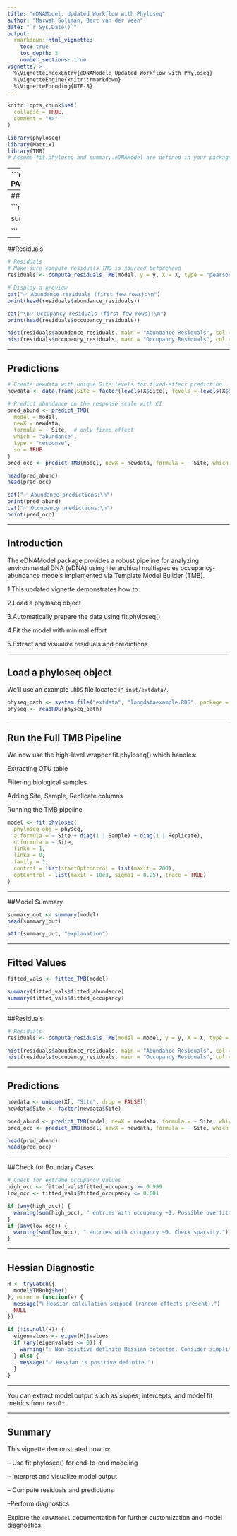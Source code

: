```yaml
---
title: "eDNAModel: Updated Workflow with Phyloseq"
author: "Marwah Soliman, Bert van der Veen"
date: "`r Sys.Date()`"
output:
  rmarkdown::html_vignette:
    toc: true
    toc_depth: 3
    number_sections: true
vignette: >
  %\VignetteIndexEntry{eDNAModel: Updated Workflow with Phyloseq}
  %\VignetteEngine{knitr::rmarkdown}
  %\VignetteEncoding{UTF-8}
---
```


```r
knitr::opts_chunk$set(
  collapse = TRUE,
  comment = "#>"
)
```

```r
library(phyloseq)
library(Matrix)
library(TMB)
# Assume fit.phyloseq and summary.eDNAModel are defined in your package or sourced manually

```
---
```r
# Create OTU table
# ----------------------------
# LOAD REQUIRED PACKAGE
# ----------------------------
library(phyloseq)
# ----------------------------

######################################correct code ##################################


extract_fixed <- function(model_list, model_name) {
    do.call(rbind, lapply(seq_along(model_list), function(i) {
        sm <- as.data.frame(summary(model_list[[i]])$coefficients$cond)
        sm$term <- rownames(sm)
        sm$iter <- i
        sm$model <- model_name
        sm
    }))
}

poisson_fixed_all <- extract_fixed(model_out$poisson_models
, "poisson")

interaction_terms <- poisson_fixed_all %>%
    filter(grepl("treatment.*:i", term))

any(grepl("OTU1005", interaction_terms$term))  # SHOULD be FALSE

library(dplyr)
library(ggplot2)

# Step 1: Extract OTU from term
interaction_terms_clean <- interaction_terms %>%
    mutate(OTU = gsub("treatmentRats:i", "", term))

# Step 2: Compute mean and SD of estimates for each OTU
otu_estimates <- interaction_terms_clean %>%
    group_by(OTU) %>%
    summarise(
        mean_estimate = mean(Estimate, na.rm = TRUE),
        sd_estimate   = sd(Estimate, na.rm = TRUE)
    ) %>%                                       
    arrange(mean_estimate) %>%
    mutate(OTU = factor(OTU, levels = OTU))  # Ensure ordered factor for plotting

# Step 3: Caterpillar plot with error bars (SD)
ggplot(otu_estimates, aes(x = OTU, y = mean_estimate)) +
    geom_point() +
    geom_errorbar(aes(ymin = mean_estimate - 1.96*sd_estimate,
                      ymax = mean_estimate + 1.96*sd_estimate),
                  width = 0.2) +
    geom_hline(yintercept = 0, linetype = "dashed") +
    coord_flip() +
    labs(
        title = "Caterpillar Plot: treatmentRats × OTU Interaction Effects",
        x = "OTU",
        y = "Mean Estimate ± SD"
    ) +
    theme_minimal()


binomial_fixed_all <- extract_fixed(model_out$binomial_models, "binomial")
     
     interaction_terms <- binomial_fixed_all %>%
       filter(grepl("treatment.*:i", term))

library(dplyr)
     library(ggplot2)
     
     # Step 1: Extract OTU from term
     interaction_terms_clean <- interaction_terms %>%
       mutate(OTU = gsub("treatmentRats:i", "", term))
     
     # Step 2: Compute mean and SD of estimates for each OTU
     otu_estimates <- interaction_terms_clean %>%
       group_by(OTU) %>%
       summarise(
         mean_estimate = mean(Estimate, na.rm = TRUE),
         sd_estimate   = sd(Estimate, na.rm = TRUE)
       ) %>%                                       
       arrange(mean_estimate) %>%
       mutate(OTU = factor(OTU, levels = OTU))  # Ensure ordered factor for plotting
     
     # Step 3: Caterpillar plot with error bars (SD)
     ggplot(otu_estimates, aes(x = OTU, y = mean_estimate)) +
       geom_point() +
       geom_errorbar(aes(ymin = mean_estimate - 1.96*sd_estimate,
                         ymax = mean_estimate + 1.96*sd_estimate),
                     width = 0.2) +
       geom_hline(yintercept = 0, linetype = "dashed") +
       coord_flip() +
       labs(
         title = "Caterpillar Plot: treatmentRats × OTU Interaction Effects",
         x = "OTU",
         y = "Mean Estimate ± SD"
       ) +
       theme_minimal()

library(ggplot2)
     library(dplyr)
     
     # Assuming `otu_treatment_summary` is your data frame
     
     # Reorder OTUs for better visual clarity
     otu_treatment_summary <- otu_treatment_summary %>%
       mutate(i = factor(i, levels = unique(i[order(psi_mean)])))
     
     # Plot psi_mean with standard error bars
     ggplot(otu_treatment_summary, aes(x = psi_mean, y = i, color = treatment)) +
       geom_point() +
       geom_errorbarh(aes(xmin = psi_mean - psi_se, xmax = psi_mean + psi_se), height = 0.2) +
       labs(
         x = "Psi Mean (Occupancy Probability)",
         y = "OTU",
         title = "Caterpillar Plot for Psi Estimates by OTU and Treatment"
       ) +
       theme_minimal() +
       theme(
         legend.position = "top",
         axis.text.y = element_text(size = 7)
       )
    
     
     
     library(ggplot2)
     library(dplyr)
     
     # Reorder OTUs by detection probability for clarity
     otu_treatment_summary <- otu_treatment_summary %>%
       mutate(i = factor(i, levels = unique(i[order(p_detect_mean)])))
     
     # Plot p_detect_mean with standard error bars
     ggplot(otu_treatment_summary, aes(x = p_detect_mean, y = i, color = treatment)) +
       geom_point() +
       geom_errorbarh(aes(xmin = p_detect_mean - p_detect_se, xmax = p_detect_mean + p_detect_se), height = 0.2) +
       labs(
         x = "Detection Probability",
         y = "OTU",
         title = "Caterpillar Plot for Detection Probability by OTU and Treatment"
       ) +
       theme_minimal() +
       theme(
         legend.position = "top",
         axis.text.y = element_text(size = 7)
       )
     

######################################## Dynamic code #############################################
library(phyloseq)
library(dplyr)
library(tidyr)
library(tibble)
library(glmmTMB)

# ---------- Step 3: Run it all ----------
# Load data and prepare
physeq_path <- system.file("extdata", "longdataexample.RDS", package = "eDNAModel")
physeq <- readRDS(physeq_path)

out_data <- prepare_long_data(
    physeq_obj = physeq,
    min_species_sum = 50,
    sampletype_var = "sampletype",
    sampletype_keep = "biologicalsample",
    location_var = "location",
    treatment_var = "treatment"
)

long_df <- out_data$long_df


# Subset 50 OTUs
otu_levels <- levels(long_df$i)[1:50]
otu_subset <- subset(long_df, i %in% otu_levels)
otu_subset <- droplevels(otu_subset)
otu_subset$i<- as.factor(otu_subset$i)
otu_subset$i <- relevel(otu_subset$i, ref = "OTU1005")

# Step 1: Make sure "0" is not in the data
otu_subset <- otu_subset %>%
  filter(treatment != "0")

# Step 2: Drop unused levels
otu_subset$treatment <- droplevels(factor(otu_subset$treatment))

# Step 3: Confirm
levels(otu_subset$treatment)



# Fit model
out <- simulate_glm_burnin_iterations(
            data_glm = otu_subset,
            poisson_formula = y ~ (1|Site) + (1 | Sample) + (1 | Replicate) +treatment*i,
            binomial_formula = z_sim ~ (1|Site)+ treatment*i,
            num_iterations   = 100,
            burn_in          = 50
        )

extract_fixed <- function(model_list, model_name) {
            do.call(rbind, lapply(seq_along(model_list), function(i) {
                  sm <- as.data.frame(summary(model_list[[i]])$coefficients$cond)
                  sm$term <- rownames(sm)
                  sm$iter <- i
                  sm$model <- model_name
                  sm
              }))
        }
     
     
     poisson_fixed_all <- extract_fixed(out$poisson_models, "poisson")
     
     interaction_terms <- poisson_fixed_all %>%
       filter(grepl("treatment.*:i", term))
     
     any(grepl("OTU1005", interaction_terms$term))  # SHOULD be FALSE
    
     
     binomial_fixed_all <- extract_fixed(out$binomial_models, "binomial")
     
     interaction_terms <- binomial_fixed_all %>%
       filter(grepl("treatment.*:i", term))
     
     library(dplyr)
     library(ggplot2)
     
     # Step 1: Extract OTU from term
     interaction_terms_clean <- interaction_terms %>%
       mutate(OTU = gsub("treatmentRats:i", "", term))
     
     # Step 2: Compute mean and SD of estimates for each OTU
     otu_estimates <- interaction_terms_clean %>%
       group_by(OTU) %>%
       summarise(
         mean_estimate = mean(Estimate, na.rm = TRUE),
         sd_estimate   = sd(Estimate, na.rm = TRUE)
       ) %>%                                       
       arrange(mean_estimate) %>%
       mutate(OTU = factor(OTU, levels = OTU))  # Ensure ordered factor for plotting
     
     # Step 3: Caterpillar plot with error bars (SD)
     ggplot(otu_estimates, aes(x = OTU, y = mean_estimate)) +
       geom_point() +
       geom_errorbar(aes(ymin = mean_estimate - 1.96*sd_estimate,
                         ymax = mean_estimate + 1.96*sd_estimate),
                     width = 0.2) +
       geom_hline(yintercept = 0, linetype = "dashed") +
       coord_flip() +
       labs(
         title = "Caterpillar Plot: treatmentRats × OTU Interaction Effects",
         x = "OTU",
         y = "Mean Estimate ± SD"
       ) +
       theme_minimal()


# ---------- Step 4: Extract predictions ----------
# Occupancy predictions (psi)
psi_mat <- do.call(cbind, lapply(out$binomial_models, function(model) {
  predict(model, type = "response", newdata = otu_subset)
}))

# Abundance predictions (lambda)
lambda_mat <- do.call(cbind, lapply(out$poisson_models, function(model) {
  predict(model, type = "response", newdata = otu_subset)
}))

# Detection probability
p_detect_mat <- 1 - exp(-lambda_mat)

# ---------- Step 5: Summarize per OTU ----------
otu_summary <- data.frame(
  OTU           = otu_subset$i,
  psi_mean      = rowMeans(psi_mat),
  psi_se        = apply(psi_mat, 1, sd),
  psi_lwr       = apply(psi_mat, 1, quantile, probs = 0.025),
  psi_upr       = apply(psi_mat, 1, quantile, probs = 0.975),
  lambda_mean   = rowMeans(lambda_mat),
  lambda_se     = apply(lambda_mat, 1, sd),
  p_detect_mean = rowMeans(p_detect_mat),
  p_detect_se   = apply(p_detect_mat, 1, sd),
  p_detect_lwr  = apply(p_detect_mat, 1, quantile, probs = 0.025),
  p_detect_upr  = apply(p_detect_mat, 1, quantile, probs = 0.975)
) %>%
  group_by(OTU) %>%
  summarise(
    psi_mean        = mean(psi_mean),
    psi_se          = mean(psi_se),
    psi_lwr         = mean(psi_lwr),
    psi_upr         = mean(psi_upr),
    lambda_mean     = mean(lambda_mean),
    lambda_se       = mean(lambda_se),
    p_detect_mean   = mean(p_detect_mean),
    p_detect_se     = mean(p_detect_se),
    p_detect_lwr    = mean(p_detect_lwr),
    p_detect_upr    = mean(p_detect_upr),
    .groups = "drop"
  )

# ---------- View Results ----------
print(otu_summary)



otu_predictions <- otu_subset[, c("i", "treatment")] %>%
       mutate(
         psi_mean      = rowMeans(psi_mat),
         psi_se        = apply(psi_mat, 1, sd),
         lambda_mean   = rowMeans(lambda_mat),
         lambda_se     = apply(lambda_mat, 1, sd),
         p_detect_mean = rowMeans(p_detect_mat),
         p_detect_se   = apply(p_detect_mat, 1, sd)
       )
     
     otu_treatment_summary <- otu_predictions %>%
       group_by(i, treatment) %>%
       summarise(
         psi_mean        = mean(psi_mean),
         psi_se          = mean(psi_se),
         lambda_mean     = mean(lambda_mean),
         lambda_se       = mean(lambda_se),
         p_detect_mean   = mean(p_detect_mean),
         p_detect_se     = mean(p_detect_se),
         .groups = "drop"
       )
     
     
     library(ggplot2)
     library(dplyr)
     
     # Assuming `otu_treatment_summary` is your data frame
     
     # Reorder OTUs for better visual clarity
     otu_treatment_summary <- otu_treatment_summary %>%
       mutate(i = factor(i, levels = unique(i[order(psi_mean)])))
     
     # Plot psi_mean with standard error bars
     ggplot(otu_treatment_summary, aes(x = psi_mean, y = i, color = treatment)) +
       geom_point() +
       geom_errorbarh(aes(xmin = psi_mean - psi_se, xmax = psi_mean + psi_se), height = 0.2) +
       labs(
         x = "Psi Mean (Occupancy Probability)",
         y = "OTU",
         title = "Caterpillar Plot for Psi Estimates by OTU and Treatment"
       ) +
       theme_minimal() +
       theme(
         legend.position = "top",
         axis.text.y = element_text(size = 7)
       )
    
     library(ggplot2)
     library(dplyr)
     
     # Reorder OTUs by detection probability for clarity
     otu_treatment_summary <- otu_treatment_summary %>%
       mutate(i = factor(i, levels = unique(i[order(p_detect_mean)])))
     
     # Plot p_detect_mean with standard error bars
     ggplot(otu_treatment_summary, aes(x = p_detect_mean, y = i, color = treatment)) +
       geom_point() +
       geom_errorbarh(aes(xmin = p_detect_mean - p_detect_se, xmax = p_detect_mean + p_detect_se), height = 0.2) +
       labs(
         x = "Detection Probability",
         y = "OTU",
         title = "Caterpillar Plot for Detection Probability by OTU and Treatment"
       ) +
       theme_minimal() +
       theme(
         legend.position = "top",
         axis.text.y = element_text(size = 7)
       )
     

###################################################rat, no rat, correct ############################

library(dplyr)
library(ggplot2)

# Step 1: Merge per-row occupancy estimates with treatment info
psi_treatment_data <- otu_subset %>%
  mutate(
    psi = rowMeans(psi_mat)  # Add occupancy predictions to each row
  ) %>%
  select(i, treatment, psi) %>%
  rename(OTU = i)

# Step 2: Clean and classify treatments
psi_treatment_data <- psi_treatment_data %>%
  mutate(
    treatment_group = case_when(
      treatment == "Rats" ~ "Rats",
      treatment == "No Rats" ~ "No Rats",
      TRUE ~ NA_character_
    )
  ) %>%
  filter(!is.na(treatment_group))

# Step 3: Compute summary stats per OTU × treatment group
otu_psi_summary <- psi_treatment_data %>%
  group_by(OTU, treatment_group) %>%
  summarise(
    psi_mean = mean(psi, na.rm = TRUE),
    psi_se   = sd(psi, na.rm = TRUE) / sqrt(n()),
    .groups  = "drop"
  )

# Step 4: Get top 10 OTUs by average occupancy
top_otus <- otu_psi_summary %>%
  group_by(OTU) %>%
  summarise(overall_psi = mean(psi_mean)) %>%
  arrange(desc(overall_psi)) %>%
  slice(1:10) %>%
  pull(OTU)

# Step 5: Filter for top OTUs
otu_psi_plot_data <- otu_psi_summary %>%
  filter(OTU %in% top_otus) %>%
  mutate(OTU = factor(OTU, levels = rev(top_otus)))  # reverse order for plot

# Step 6: Caterpillar plot
ggplot(otu_psi_plot_data, aes(x = psi_mean, y = OTU, color = treatment_group)) +
  geom_point(position = position_dodge(width = 0.5), size = 2) +
  geom_errorbarh(
    aes(xmin = psi_mean - 1.96*psi_se, xmax = psi_mean + 1.96*psi_se),
    height = 0.2,
    position = position_dodge(width = 0.5)
  ) +
  scale_color_manual(
    values = c("No Rats" = "tomato", "Rats" = "steelblue"),
    name = "Treatment"
  ) +
  labs(
    x = expression("Estimated occupancy probability (" * psi * ")"),
    y = "OTU (taxon)",
    title = "Caterpillar Plot of OTU Occupancy by Rat Presence"
  ) +
  theme_minimal(base_size = 13)


################################################  filter ##########################################
library(dplyr)
 library(tidyr)
 
 # Step 1: Compute mean and 95% CI per OTU × treatment group
 otu_ci_summary <- psi_treatment_data %>%
     group_by(OTU, treatment_group) %>%
     summarise(
         psi_mean = mean(psi, na.rm = TRUE),
         psi_se   = sd(psi, na.rm = TRUE) / sqrt(n()),
         psi_lwr  = psi_mean - 1.96 * psi_se,
         psi_upr  = psi_mean + 1.96 * psi_se,
         .groups  = "drop"
     )
 
 # Step 2: Reshape to wide format
 otu_ci_wide <- otu_ci_summary %>%
     pivot_wider(
         names_from = treatment_group,
         values_from = c(psi_mean, psi_lwr, psi_upr),
         names_sep = "_"
     )
 
 # Step 3: Rename columns to be valid R variable names (handles "No Rats" → "No.Rats")
 names(otu_ci_wide) <- make.names(names(otu_ci_wide))
 
 # Step 4: Identify OTUs exclusive to one treatment
 exclusive_otus <- otu_ci_wide %>%
     mutate(
         rat_exclusive = psi_lwr_Rats > 0 & psi_upr_No.Rats <= 0,
         no_rat_exclusive = psi_lwr_No.Rats > 0 & psi_upr_Rats <= 0
     ) %>%
     filter(rat_exclusive | no_rat_exclusive)

 #What it means:

#Select OTUs that have:
#No occupancy estimates for Rats group (psi_lwr_Rats is NA)
#But valid occupancy estimates for No Rats group (psi_lwr_No.Rats is not NA)
#This indicates these OTUs were only observed in “No Rats” sites, and there’s no data (or zeros) in sites with rats.

exclusive_no_rats <- otu_ci_wide %>%
    filter(is.na(psi_lwr_Rats) & !is.na(psi_lwr_No.Rats))

#What it means:
#Select OTUs that have:
#No occupancy estimates for No Rats group (psi_lwr_No.Rats is NA)
#But valid occupancy estimates for Rats group (psi_lwr_Rats is not NA)
#These OTUs were only observed in “Rats” sites, and there’s no data from the No Rats sites.

 exclusive_rats <- otu_ci_wide %>%
     filter(is.na(psi_lwr_No.Rats) & !is.na(psi_lwr_Rats))
 
 # Combine for plotting
 exclusive_otus <- bind_rows(exclusive_no_rats, exclusive_rats)
 
 library(dplyr)
 library(tidyr)
 library(ggplot2)
 
 # Step 1: Identify exclusive OTUs
 exclusive_no_rats <- otu_ci_wide %>%
     filter(is.na(psi_lwr_Rats) & !is.na(psi_lwr_No.Rats)) %>%
     mutate(treatment_group = "No Rats",
            psi_mean = psi_mean_No.Rats,
            psi_lwr = psi_lwr_No.Rats,
            psi_upr = psi_upr_No.Rats)
 
 exclusive_rats <- otu_ci_wide %>%
     filter(is.na(psi_lwr_No.Rats) & !is.na(psi_lwr_Rats)) %>%
     mutate(treatment_group = "Rats",
            psi_mean = psi_mean_Rats,
            psi_lwr = psi_lwr_Rats,
            psi_upr = psi_upr_Rats)
 
 # Step 2: Combine both exclusive OTU sets
 exclusive_otu_plot_data <- bind_rows(exclusive_no_rats, exclusive_rats) %>%
     select(OTU, treatment_group, psi_mean, psi_lwr, psi_upr) %>%
     mutate(OTU = factor(OTU, levels = rev(unique(OTU))))  # Top-down order
 
 # Step 3: Caterpillar plot
 ggplot(exclusive_otu_plot_data, aes(x = psi_mean, y = OTU, color = treatment_group)) +
     geom_point(size = 2, position = position_dodge(width = 0.5)) +
     geom_errorbarh(aes(xmin = psi_lwr, xmax = psi_upr), height = 0.2, position = position_dodge(width = 0.5)) +
     scale_color_manual(
        values = c("No Rats" = "tomato", "Rats" = "steelblue"),
         name = "Exclusive To"
     ) +
     labs(
         x = expression("Estimated occupancy probability (" * psi * ")"),
         y = "OTU (taxon)",
         title = "Caterpillar Plot: OTUs Occupying Only One Treatment Group"
     ) +
     theme_minimal(base_size = 13)
#####################################################10 otu filter###############################
top_n_otus <- 15  # You can change to any number

exclusive_no_rats <- otu_ci_wide %>%
  filter(is.na(psi_lwr_Rats) & !is.na(psi_lwr_No.Rats)) %>%
  mutate(
    treatment_group = "No Rats",
    psi_mean = psi_mean_No.Rats,
    psi_lwr = psi_lwr_No.Rats,
    psi_upr = psi_upr_No.Rats
  ) %>%
  arrange(desc(psi_mean)) %>%
  slice(1:top_n_otus) %>%
  mutate(OTU = factor(OTU, levels = rev(unique(OTU))))


exclusive_rats <- otu_ci_wide %>%
  filter(is.na(psi_lwr_No.Rats) & !is.na(psi_lwr_Rats)) %>%
  filter(!OTU %in% exclusive_no_rats$OTU) %>%  # REMOVE overlaps
  mutate(
    treatment_group = "Rats",
    psi_mean = psi_mean_Rats,
    psi_lwr = psi_lwr_Rats,
    psi_upr = psi_upr_Rats
  ) %>%
  arrange(desc(psi_mean)) %>%
  slice(1:top_n_otus) %>%
  mutate(OTU = factor(OTU, levels = rev(unique(OTU))))


ggplot(exclusive_no_rats, aes(x = psi_mean, y = OTU)) +
  geom_point(color = "tomato", size = 2) +
  geom_errorbarh(aes(xmin = psi_lwr, xmax = psi_upr), height = 0.2, color = "tomato") +
  labs(
    x = expression("Estimated occupancy probability (" * psi * ")"),
    y = "OTU (taxon)",
    title = paste("Top", top_n_otus, "OTUs Exclusive to 'No Rats'")
  ) +
  theme_minimal(base_size = 13)


ggplot(exclusive_rats, aes(x = psi_mean, y = OTU)) +
  geom_point(color = "steelblue", size = 2) +
  geom_errorbarh(aes(xmin = psi_lwr, xmax = psi_upr), height = 0.2, color = "steelblue") +
  labs(
    x = expression("Estimated occupancy probability (" * psi * ")"),
    y = "OTU (taxon)",
    title = paste("Top", top_n_otus, "OTUs Exclusive to 'Rats'")
  ) +
  theme_minimal(base_size = 13)


########################################heat map##########################################
#####################Heat map######################################
     library(dplyr)
     
     otu_pred_df <- otu_subset %>%
       dplyr::select(i, Site) %>%
       mutate(
         psi = rowMeans(psi_mat),
         p_detect = rowMeans(p_detect_mat),
         detected = p_detect == 1,
         display_psi = ifelse(detected, 1, psi)
       )
     
     otu_pred_df <- otu_pred_df %>%
       mutate(i = factor(i, levels = unique(i[order(-psi)])))
     
     # Step 3: Plot heatmap with Site on x-axis and OTU on y-axis
     ggplot(otu_pred_df, aes(x = Site, y = i)) +
       geom_tile(data = filter(otu_pred_df, detected), fill = "grey70") +
       geom_tile(data = filter(otu_pred_df, !detected), aes(fill = display_psi)) +
       scale_fill_gradient(low = "blue", high = "orange", name = "Occupancy\nProbability (ψ)") +
       labs(
         x = "Site",
         y = "OTU",
         title = "Predicted Probability of Species Occupancy by OTU and Site\nGrey = Detected (p_detect = 1)"
       ) +
       theme_minimal() +
       theme(
         axis.text.x = element_text(angle = 45, hjust = 1),
         axis.text.y = element_text(size = 6),
         legend.position = "right"
       )
     

############################### model comparison#########################################

##For example 

out1 <- simulate_glm_burnin_iterations(
  data_glm = otu_subset,
  poisson_formula  = y ~ (1|Site) + i*treatment + (1 | Sample) + (1 | Replicate),
  binomial_formula = z_sim ~ (1|Site) + i*treatment,
  num_iterations   = 100,
  burn_in          = 50
)

out2 <- simulate_glm_burnin_iterations(
  data_glm = otu_subset,
  poisson_formula  = y ~ (1|Site) + i*treatment,
  binomial_formula = z_sim ~ (1|Site) + i*treatment,
  num_iterations   = 100,
  burn_in          = 50
)



extract_model_metrics <- function(model_list) {
  metrics_df <- do.call(rbind, lapply(model_list, function(mod) {
    data.frame(
      AIC = AIC(mod),
      BIC = BIC(mod),
      NegLogLik = -logLik(mod)[1]
    )
  }))
  return(metrics_df)
}

# Poisson model metrics
poisson_metrics_out1 <- extract_model_metrics(out1$poisson_models)
poisson_metrics_out2 <- extract_model_metrics(out2$poisson_models)

# Binomial model metrics
binomial_metrics_out1 <- extract_model_metrics(out1$binomial_models)
binomial_metrics_out2 <- extract_model_metrics(out2$binomial_models)


summary_metrics <- data.frame(
  Model = c("Poisson_Out1", "Poisson_Out2", "Binomial_Out1", "Binomial_Out2"),
  AIC   = c(mean(poisson_metrics_out1$AIC),
            mean(poisson_metrics_out2$AIC),
            mean(binomial_metrics_out1$AIC),
            mean(binomial_metrics_out2$AIC)),
  BIC   = c(mean(poisson_metrics_out1$BIC),
            mean(poisson_metrics_out2$BIC),
            mean(binomial_metrics_out1$BIC),
            mean(binomial_metrics_out2$BIC)),
  NegLogLik = c(mean(poisson_metrics_out1$NegLogLik),
                mean(poisson_metrics_out2$NegLogLik),
                mean(binomial_metrics_out1$NegLogLik),
                mean(binomial_metrics_out2$NegLogLik))
)

print(summary_metrics)
############################ model comparison model as whole ############################

# Helper function to extract metrics
extract_model_metrics <- function(model_list) {
  metrics_df <- do.call(rbind, lapply(model_list, function(mod) {
    data.frame(
      AIC = AIC(mod),
      BIC = BIC(mod),
      NegLogLik = -logLik(mod)[1]
    )
  }))
  return(metrics_df)
}

# Extract metrics for out1
poisson_metrics_out1 <- extract_model_metrics(out1$poisson_models)
binomial_metrics_out1 <- extract_model_metrics(out1$binomial_models)

# Extract metrics for out2
poisson_metrics_out2 <- extract_model_metrics(out2$poisson_models)
binomial_metrics_out2 <- extract_model_metrics(out2$binomial_models)

# Sum metrics across both model types
overall_metrics <- data.frame(
  Model = c("out1", "out2"),
  Total_AIC = c(
    sum(poisson_metrics_out1$AIC) + sum(binomial_metrics_out1$AIC),
    sum(poisson_metrics_out2$AIC) + sum(binomial_metrics_out2$AIC)
  ),
  Total_BIC = c(
    sum(poisson_metrics_out1$BIC) + sum(binomial_metrics_out1$BIC),
    sum(poisson_metrics_out2$BIC) + sum(binomial_metrics_out2$BIC)
  ),
  Total_NegLogLik = c(
    sum(poisson_metrics_out1$NegLogLik) + sum(binomial_metrics_out1$NegLogLik),
    sum(poisson_metrics_out2$NegLogLik) + sum(binomial_metrics_out2$NegLogLik)
  )
)

# View the comparison
print(overall_metrics)




#######################################fit model#####################################################

library(glmmTMB)
library(dplyr)

# ---- Function ----
simulate_glm_burnin_iterations <- function(data_glm,
                                           poisson_formula = y ~ 1,
                                           binomial_formula = z_sim ~ 1,
                                           num_iterations = 300,
                                           burn_in = 100) {
  
  # initialise latent occupancy state
  data_glm$z_sim <- ifelse(data_glm$y > 0, 1,
                           rbinom(nrow(data_glm), 1, 0.5))
  
  # storage for models
  poisson_models  <- list()
  binomial_models <- list()
  Z_list          <- list()
  
  # iteration loop (only Z + models)
  for (iter in 1:num_iterations) {
    
    # subset for Poisson (only z=1 rows)
    Q <- data_glm[data_glm$z_sim == 1, ]
    
    # fit Poisson (abundance)
    model_poisson <- glmmTMB(poisson_formula,
                             family = poisson,
                             data = Q)
    
    # fit Binomial (occupancy)
    model_binomial <- glmmTMB(binomial_formula,
                              family = binomial,
                              data = data_glm)
    
    # predictions
    lambda_i <- predict(model_poisson, type = "response",
                        newdata = data_glm)
    P_i      <- predict(model_binomial, type = "response",
                        newdata = data_glm)
    
    # update latent occupancy Z
    prob_Z1_given_y0 <- P_i * exp(-lambda_i) /
      (P_i * exp(-lambda_i) + (1 - P_i))
    prob_Z1_given_y0 <- pmin(pmax(prob_Z1_given_y0,
                                  1e-6), 1 - 1e-6)
    
    data_glm$z_sim[data_glm$y == 0] <-
      rbinom(sum(data_glm$y == 0), 1,
             prob_Z1_given_y0[data_glm$y == 0])
    
    # store models & Z only after burn-in
    if (iter > burn_in) {
      poisson_models[[iter - burn_in]]  <- model_poisson
      binomial_models[[iter - burn_in]] <- model_binomial
      Z_list[[iter - burn_in]]          <- data_glm$z_sim
    }
  }
  
  return(list(
    poisson_models  = poisson_models,
    binomial_models = binomial_models,
    Z_list          = Z_list
  ))
}

# ---- Example run ----
out <- simulate_glm_burnin_iterations(
  data_glm=long_df,
  poisson_formula  = y ~ Site + (1|Sample) + (1|Replicate),
  binomial_formula = z_sim ~ Site,
  num_iterations   = 100,
  burn_in          = 50
)

# --- outside loop: extract summaries ---

# fixed effects extractor
extract_fixed <- function(model_list, model_name) {
  do.call(rbind, lapply(seq_along(model_list), function(i) {
    sm <- as.data.frame(summary(model_list[[i]])$coefficients$cond)
    sm$term <- rownames(sm)
    sm$iter <- i
    sm$model <- model_name
    sm
  }))
}

# random effect extractor
extract_random <- function(model_list, model_name) {
  do.call(rbind, lapply(seq_along(model_list), function(i) {
    vc <- VarCorr(model_list[[i]])
    if (length(vc$cond) > 0) {
      data.frame(
        group = names(vc$cond),
        var   = sapply(vc$cond, function(x) attr(x, "stddev")^2),
        iter  = i,
        model = model_name,
        stringsAsFactors = FALSE
      )
    } else {
      data.frame(group = NA, var = NA, iter = i, model = model_name)
    }
  }))
}

# extract all fixed & random effects
poisson_fixed_all  <- extract_fixed(out$poisson_models, "poisson")
binomial_fixed_all <- extract_fixed(out$binomial_models, "binomial")

poisson_random_all  <- extract_random(out$poisson_models, "poisson")
binomial_random_all <- extract_random(out$binomial_models, "binomial")

# summarise averages
summarise_fixed <- function(df) {
  df %>%
    group_by(term) %>%
    summarise(
      estimate_mean = mean(Estimate, na.rm = TRUE),
      se_mean       = mean(`Std. Error`, na.rm = TRUE),
      z_value       = estimate_mean / se_mean,
      p_value       = 2 * (1 - pnorm(abs(z_value))),
      .groups = "drop"
    )
}

poisson_fixed_summary  <- summarise_fixed(poisson_fixed_all)
binomial_fixed_summary <- summarise_fixed(binomial_fixed_all)

poisson_random_summary <- poisson_random_all %>%
  group_by(group) %>%
  summarise(mean_var = mean(var, na.rm = TRUE), .groups = "drop")

binomial_random_summary <- binomial_random_all %>%
  group_by(group) %>%
  summarise(mean_var = mean(var, na.rm = TRUE), .groups = "drop")

# final results
results <- list(
  poisson_fixed_summary   = poisson_fixed_summary,
  binomial_fixed_summary  = binomial_fixed_summary,
  poisson_random_summary  = poisson_random_summary,
  binomial_random_summary = binomial_random_summary,
  Z                       = out$Z_list
)

results

results$poisson_fixed_summary

results$binomial_fixed_summary

results$poisson_random_summary

results$binomial_random_summary
```
---
## Fitted Values

```r
fitted_vals <- fitted_TMB(model)

summary(fitted_vals$fitted_abundance)
summary(fitted_vals$fitted_occupancy)

```
---

##Residuals

```r
# Residuals
# Make sure compute_residuals_TMB is sourced beforehand
residuals <- compute_residuals_TMB(model, y = y, X = X, type = "pearson")

# Display a preview
cat("✅ Abundance residuals (first few rows):\n")
print(head(residuals$abundance_residuals))

cat("\n✅ Occupancy residuals (first few rows):\n")
print(head(residuals$occupancy_residuals))

hist(residuals$abundance_residuals, main = "Abundance Residuals", col = "lightblue")
hist(residuals$occupancy_residuals, main = "Occupancy Residuals", col = "lightgreen")

```
---

## Predictions

```r

# Create newdata with unique Site levels for fixed-effect prediction
newdata <- data.frame(Site = factor(levels(X$Site), levels = levels(X$Site)))

# Predict abundance on the response scale with CI
pred_abund <- predict_TMB(
  model = model,
  newX = newdata,
  formula = ~ Site,  # only fixed effect
  which = "abundance", 
  type = "response",
  se = TRUE
)
pred_occ <- predict_TMB(model, newX = newdata, formula = ~ Site, which = "occupancy", type = "response")

head(pred_abund)
head(pred_occ)

cat("✅ Abundance predictions:\n")
print(pred_abund)
cat("✅ Occupancy predictions:\n")
print(pred_occ)
```
---


## Introduction

The eDNAModel package provides a robust pipeline for analyzing environmental DNA (eDNA) using hierarchical multispecies occupancy-abundance models implemented via Template Model Builder (TMB).

1.This updated vignette demonstrates how to:

2.Load a phyloseq object

3.Automatically prepare the data using fit.phyloseq()

4.Fit the model with minimal effort

5.Extract and visualize residuals and predictions

---

## Load a phyloseq object

We'll use an example `.RDS` file located in `inst/extdata/`.

```r
physeq_path <- system.file("extdata", "longdataexample.RDS", package = "eDNAModel")
physeq <- readRDS(physeq_path)
```

---

## Run the Full TMB Pipeline
We now use the high-level wrapper fit.phyloseq() which handles:

Extracting OTU table

Filtering biological samples

Adding Site, Sample, Replicate columns

Running the TMB pipeline


```r
model <- fit.phyloseq(
  phyloseq_obj = physeq,
  a.formula = ~ Site + diag(1 | Sample) + diag(1 | Replicate),
  o.formula = ~ Site,
  linko = 1,
  linka = 0,
  family = 1,
  control = list(startOptcontrol = list(maxit = 200),
  optControl = list(maxit = 10e3, sigma1 = 0.25), trace = TRUE)
)
```
---

##Model Summary

```r
summary_out <- summary(model)
head(summary_out)
```

```r
attr(summary_out, "explanation")
```
---

## Fitted Values

```r
fitted_vals <- fitted_TMB(model)

summary(fitted_vals$fitted_abundance)
summary(fitted_vals$fitted_occupancy)

```
---

##Residuals

```r
# Residuals
residuals <- compute_residuals_TMB(model = model, y = y, X = X, type = "pearson")

hist(residuals$abundance_residuals, main = "Abundance Residuals", col = "lightblue")
hist(residuals$occupancy_residuals, main = "Occupancy Residuals", col = "lightgreen")

```
---

## Predictions

```r
newdata <- unique(X[, "Site", drop = FALSE])
newdata$Site <- factor(newdata$Site)

pred_abund <- predict_TMB(model, newX = newdata, formula = ~ Site, which = "abundance", type = "response")
pred_occ <- predict_TMB(model, newX = newdata, formula = ~ Site, which = "occupancy", type = "response")

head(pred_abund)
head(pred_occ)


```
---

##Check for Boundary Cases

```r
# Check for extreme occupancy values
high_occ <- fitted_vals$fitted_occupancy >= 0.999
low_occ <- fitted_vals$fitted_occupancy <= 0.001

if (any(high_occ)) {
  warning(sum(high_occ), " entries with occupancy ~1. Possible overfitting.")
}
if (any(low_occ)) {
  warning(sum(low_occ), " entries with occupancy ~0. Check sparsity.")
}

```
---

##  Hessian Diagnostic

```r
H <- tryCatch({
  model$TMBobj$he()
}, error = function(e) {
  message("ℹ️ Hessian calculation skipped (random effects present).")
  NULL
})

if (!is.null(H)) {
  eigenvalues <- eigen(H)$values
  if (any(eigenvalues <= 0)) {
    warning("⚠️ Non-positive definite Hessian detected. Consider simplifying the model.")
  } else {
    message("✅ Hessian is positive definite.")
  }
}

```
---

You can extract model output such as slopes, intercepts, and model fit metrics from `result`.

---

## Summary

This vignette demonstrated how to:

-- Use fit.phyloseq() for end-to-end modeling

-- Interpret and visualize model output

-- Compute residuals and predictions

--Perform diagnostics

Explore the `eDNAModel` documentation for further customization and model diagnostics.
